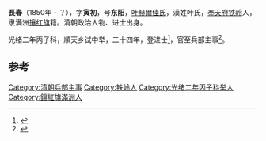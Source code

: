 '''長春'''（1850年 - ？），字'''寅初'''，号'''东阳'''，[[叶赫爾佳氏|叶赫爾佳氏]]，漢姓叶氏，[[奉天府|奉天府]][[铁岭|铁岭]]人，隶满洲[[镶红旗|镶红旗]]籍。清朝政治人物、进士出身。

光绪二年丙子科，順天乡试中举，二十四年，登进士<ref>{{cite book|editor=江庆柏|title=清朝进士题名录 中|publisher=北京：中华书局|pages=1301|accessdate=2017-01-10}}</ref>，官至兵部主事<ref>{{cite book|editor=靳恩全|title=铁岭历史与文化|date=2001年12月|publisher=北京：中国文史出版社|isbn=7-5034-1191-0|pages=518|accessdate=2017-01-10}}</ref>。

==参考==
{{reflist}}
{{清朝人物小作品}}
{{光緒二十四年戊戌科殿試金榜}}
[[Category:清朝兵部主事|Category:清朝兵部主事]]
[[Category:铁岭人|Category:铁岭人]]
[[Category:光绪二年丙子科举人|Category:光绪二年丙子科举人]]
[[Category:鑲紅旗滿洲人|Category:鑲紅旗滿洲人]]